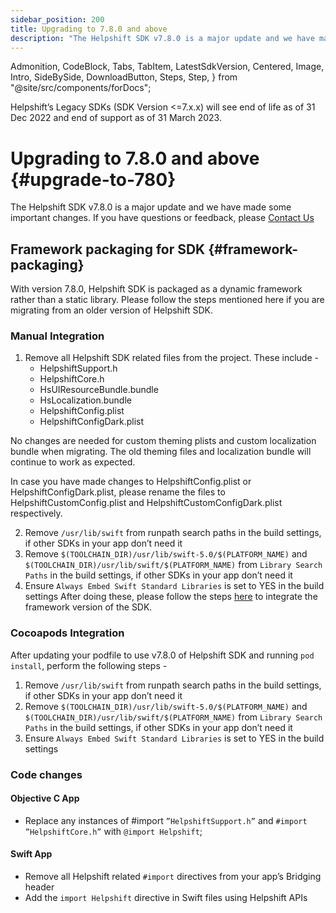 ```yaml
---
sidebar_position: 200
title: Upgrading to 7.8.0 and above
description: "The Helpshift SDK v7.8.0 is a major update and we have made some important changes. If you have questions or feedback, please Contact Us"
---
```


  Admonition,
  CodeBlock,
  Tabs,
  TabItem,
  LatestSdkVersion,
  Centered,
  Image,
  Intro,
  SideBySide,
  DownloadButton,
  Steps,
  Step,
} from "@site/src/components/forDocs";

<Admonition type="danger" title="Important">

Helpshift’s Legacy SDKs (SDK Version <=7.x.x) will see end of life as of 31 Dec 2022 and end of support as of 31 March 2023.

</Admonition>

# Upgrading to 7.8.0 and above {#upgrade-to-780}

<Intro>

The Helpshift SDK v7.8.0 is a major update and we have made some important changes. If you have questions or feedback, please <a href="https://support.helpshift.com/kb/contact/" target="_blank">Contact Us</a>

</Intro>

## Framework packaging for SDK {#framework-packaging}

With version 7.8.0, Helpshift SDK is packaged as a dynamic framework rather than a static library. Please follow the steps mentioned here if you are migrating from an older version of Helpshift SDK.

### Manual Integration

1. Remove all Helpshift SDK related files from the project. These include -
   - HelpshiftSupport.h
   - HelpshiftCore.h
   - HsUIResourceBundle.bundle
   - HsLocalization.bundle
   - HelpshiftConfig.plist
   - HelpshiftConfigDark.plist

<Admonition type="info" title="Note">

No changes are needed for custom theming plists and custom localization bundle when migrating. The old theming files and localization bundle will continue to work as expected.

</Admonition>

<Admonition type="info" title="Note">

In case you have made changes to HelpshiftConfig.plist or HelpshiftConfigDark.plist, please rename the files to HelpshiftCustomConfig.plist and HelpshiftCustomConfigDark.plist respectively.

</Admonition>

2. Remove `/usr/lib/swift` from runpath search paths in the build settings, if other SDKs in your app don’t need it
3. Remove `$(TOOLCHAIN_DIR)/usr/lib/swift-5.0/$(PLATFORM_NAME)` and `$(TOOLCHAIN_DIR)/usr/lib/swift/$(PLATFORM_NAME)` from `Library Search Paths` in the build settings, if other SDKs in your app don’t need it
4. Ensure `Always Embed Swift Standard Libraries` is set to YES in the build settings
   After doing these, please follow the steps [here](/ios/getting-started#manual-integration) to integrate the framework version of the SDK.

### Cocoapods Integration

After updating your podfile to use v7.8.0 of Helpshift SDK and running `pod install`, perform the following steps -

1. Remove `/usr/lib/swift` from runpath search paths in the build settings, if other SDKs in your app don’t need it
2. Remove `$(TOOLCHAIN_DIR)/usr/lib/swift-5.0/$(PLATFORM_NAME)` and `$(TOOLCHAIN_DIR)/usr/lib/swift/$(PLATFORM_NAME)` from `Library Search Paths` in the build settings, if other SDKs in your app don’t need it
3. Ensure `Always Embed Swift Standard Libraries` is set to YES in the build settings

### Code changes

#### Objective C App

- Replace any instances of #import `”HelpshiftSupport.h”` and `#import ”HelpshiftCore.h”` with `@import Helpshift`;

#### Swift App

- Remove all Helpshift related `#import` directives from your app’s Bridging header
- Add the `import Helpshift` directive in Swift files using Helpshift APIs
